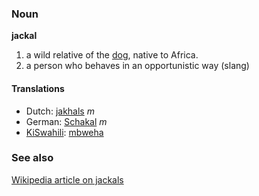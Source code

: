 === Noun ===
'''jackal'''

#a wild relative of the [[dog]], native to Africa.
#a person who behaves in an opportunistic way (slang)

==== Translations ====
*Dutch: [[jakhals]] ''m''
*German: [[Schakal]] ''m''
*[[KiSwahili]]: [[mbweha]]

===See also===
[[w:jackal|Wikipedia article on jackals]]